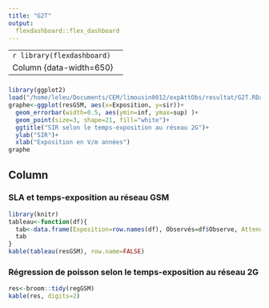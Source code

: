 ```yaml
---
title: "G2T"
output: 
  flexdashboard::flex_dashboard
---
```


--------------------------------------------------------------------
```r
library(flexdashboard)
```

Column {data-width=650}
-----------------------------------------------------------------------

###

```r
library(ggplot2)
load("/home/leleu/Documents/CEM/limousin0012/expAttObs/resultat/G2T.RData")
graphe<-ggplot(resGSM, aes(x=Exposition, y=sir))+
  geom_errorbar(width=0.5, aes(ymin=inf, ymax=sup) )+
  geom_point(size=3, shape=21, fill="white")+
  ggtitle("SIR selon le temps-exposition au réseau 2G")+
  ylab("SIR")+
  xlab("Exposition en V/m années")
graphe
```

Column {data-width=350}
-----------------------------------------------------------------------

### SLA et temps-exposition au réseau GSM

```r
library(knitr)
tableau<-function(df){
  tab<-data.frame(Exposition=row.names(df), Observés=df$Observe, Attendus=round(df$Attendus,2),SIR=round(df$sir,2), inf=round(df$inf,2), sup=round(df$sup,2))
  tab
}
kable(tableau(resGSM), row.name=FALSE)
```

### Régression de poisson selon le temps-exposition au réseau 2G

```r
res<-broom::tidy(regGSM)
kable(res, digits=2)

```